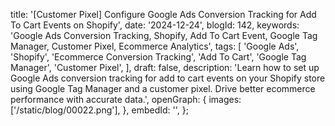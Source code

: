   title:
    '[Customer Pixel] Configure Google Ads Conversion Tracking for Add To Cart Events on Shopify',
  date: '2024-12-24',
  blogId: 142,
  keywords:
    'Google Ads Conversion Tracking, Shopify, Add To Cart Event, Google Tag Manager, Customer Pixel, Ecommerce Analytics',
  tags: [
    'Google Ads',
    'Shopify',
    'Ecommerce Conversion Tracking',
    'Add To Cart',
    'Google Tag Manager',
    'Customer Pixel',
  ],
  draft: false,
  description:
    'Learn how to set up Google Ads conversion tracking for add to cart events on your Shopify store using Google Tag Manager and a customer pixel. Drive better ecommerce performance with accurate data.',
  openGraph: {
    images: ['/static/blog/00022.png'],
  },
  embedId: '',
};

<BlogHeader metadata={metadata} />

<DataLayerCodeBlock fileName="add_to_cart.js" />
